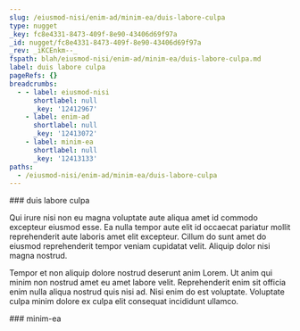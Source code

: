 ```yaml
---
slug: /eiusmod-nisi/enim-ad/minim-ea/duis-labore-culpa
type: nugget
_key: fc8e4331-8473-409f-8e90-43406d69f97a
_id: nugget/fc8e4331-8473-409f-8e90-43406d69f97a
_rev: _iKCEnkm--_
fspath: blah/eiusmod-nisi/enim-ad/minim-ea/duis-labore-culpa.md
label: duis labore culpa
pageRefs: {}
breadcrumbs:
  - - label: eiusmod-nisi
      shortlabel: null
      _key: '12412967'
    - label: enim-ad
      shortlabel: null
      _key: '12413072'
    - label: minim-ea
      shortlabel: null
      _key: '12413133'
paths:
  - /eiusmod-nisi/enim-ad/minim-ea/duis-labore-culpa
---
```


<NuggetArea>
<Nugget slug="/eiusmod-nisi/enim-ad/minim-ea/duis-labore-culpa" type="nugget" _key="fc8e4331-8473-409f-8e90-43406d69f97a" _id="nugget/fc8e4331-8473-409f-8e90-43406d69f97a" _rev="_iKCEnkm--_" fspath="blah/eiusmod-nisi/enim-ad/minim-ea/duis-labore-culpa.md" label="duis labore culpa" paths="/eiusmod-nisi/enim-ad/minim-ea/duis-labore-culpa">
<NuggetBody>
### duis labore culpa

Qui irure nisi non eu magna voluptate aute aliqua amet id commodo excepteur eiusmod esse. Ea nulla tempor aute elit id occaecat pariatur mollit reprehenderit aute laboris amet elit excepteur. Cillum do sunt amet do eiusmod reprehenderit tempor veniam cupidatat velit. Aliquip dolor nisi magna nostrud.

Tempor et non aliquip dolore nostrud deserunt anim Lorem. Ut anim qui minim non nostrud amet eu amet labore velit. Reprehenderit enim sit officia enim nulla aliqua nostrud quis nisi ad. Nisi enim do est voluptate. Voluptate culpa minim dolore ex culpa elit consequat incididunt ullamco.

</NuggetBody>
<Breadcrumbs>
<Crumbs>
<Crumb _key="12412967" label="eiusmod-nisi" /><Crumb _key="12413072" label="enim-ad" /><Crumb _key="12413133" label="minim-ea" />
</Crumbs>
</Breadcrumbs>
</Nugget>

<NuggetsInbound>
</NuggetsInbound>
<NuggetsOutbound>
</NuggetsOutbound>
</NuggetArea>
<PassagesInbound>
<Passage direction="inbound" type="passage" _key="12413133" _id="passage/12413133" _rev="_iKCEnki---" label="minim-ea" passage="minim-ea" fspath="blah/eiusmod-nisi/enim-ad/minim-ea" paths="/eiusmod-nisi/enim-ad/minim-ea" slug="/eiusmod-nisi/enim-ad/minim-ea">
<NuggetBody>
### minim-ea

</NuggetBody>
<Breadcrumbs>
<Crumbs>
<Crumb _key="12412967" label="eiusmod-nisi" /><Crumb _key="12413072" label="enim-ad" />
</Crumbs>
</Breadcrumbs>
</Passage>

</PassagesInbound>
<PassagesOutbound>
</PassagesOutbound>